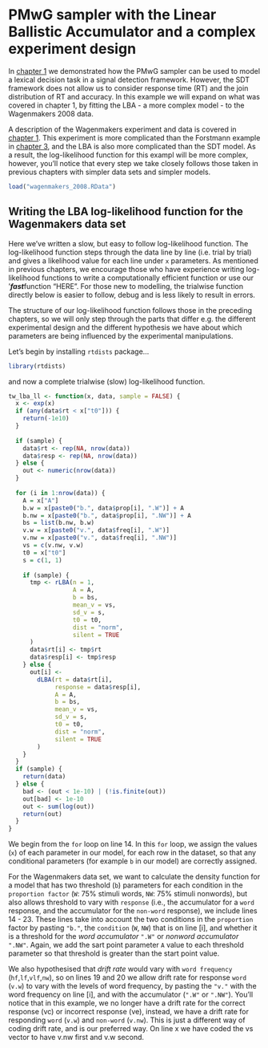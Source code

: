 # PMwG sampler with the Linear Ballistic Accumulator and a complex experiment design {.tabset .tabset-fade}

In [chapter 1](#sdtOutline) we demonstrated how the PMwG sampler can be used to model a lexical decision task in a signal detection framework. However, the SDT framework does not allow us to consider response time (RT) and the join distribution of RT and accuracy. In this example we will expand on what was covered in chapter 1, by fitting the LBA - a more complex model - to the Wagenmakers 2008 data. <!-- see IS square paper experiment 2-->

A description of the Wagenmakers experiment and data is covered in [chapter 1](#sdtOutline). This experiment is more complicated than the Forstmann example in [chapter 3](#forstmannChapter), and the LBA is also more complicated than the SDT model. As a result, the log-likelihood function for this exampl will be more complex, however, you'll notice that every step we take closely follows those taken in previous chapters with simpler data sets and simpler models. 

<!--
- These are data reilly fit in chap 1 with sig detection theory. When fit with signal detection, it was just prob. My fit with lba has to do a worse job of fitting probabilities, because it has to manage tnesion between fitting probs and rts. Adding rts has to give worse fit, but the tradeoff is that it allows us to look at the...-->


```r
load("wagenmakers_2008.RData")
```

## Writing the LBA log-likelihood function for the Wagenmakers data set 

Here we've written a slow, but easy to follow log-likelihood function. The log-likelihood function steps through the data line by line (i.e. trial by trial) and gives a likelihood value for each line under `x` parameters. As mentioned in previous chapters, we encourage those who have experience writing log-likelihood functions to write a computationally efficient function or use our '<b><i>fast</i></b>function "HERE". For those new to modelling, the trialwise function directly below is easier to follow, debug and is less likely to result in errors. 

The structure of our log-likelihood function follows those in the preceding chapters, so we will only step through the parts that differ e.g. the different experimental design and the different hypothesis we have about which parameters are being influenced by the experimental manipulations.


Let's begin by installing `rtdists` package...

```r
library(rtdists)
```

and now a complete trialwise (slow) log-likelihood function.
```r
tw_lba_ll <- function(x, data, sample = FALSE) {
  x <- exp(x)
  if (any(data$rt < x["t0"])) {
    return(-1e10)
  }
  
  if (sample) {
    data$rt <- rep(NA, nrow(data))
    data$resp <- rep(NA, nrow(data))
  } else {
    out <- numeric(nrow(data))
  }
  
  for (i in 1:nrow(data)) {
    A = x["A"]
    b.w = x[paste0("b.", data$prop[i], ".W")] + A
    b.nw = x[paste0("b.", data$prop[i], ".NW")] + A
    bs = list(b.nw, b.w)
    v.w = x[paste0("v.", data$freq[i], ".W")]
    v.nw = x[paste0("v.", data$freq[i], ".NW")]
    vs = c(v.nw, v.w)
    t0 = x["t0"]
    s = c(1, 1)
    
    if (sample) {
      tmp <- rLBA(n = 1,
                  A = A,
                  b = bs,
                  mean_v = vs,
                  sd_v = s,
                  t0 = t0,
                  dist = "norm",
                  silent = TRUE
      )
      data$rt[i] <- tmp$rt
      data$resp[i] <- tmp$resp
    } else {
      out[i] <-
        dLBA(rt = data$rt[i],
             response = data$resp[i],
             A = A,
             b = bs,
             mean_v = vs,
             sd_v = s,
             t0 = t0,
             dist = "norm",
             silent = TRUE
        )
    }
  }
  if (sample) {
    return(data)
  } else {
    bad <- (out < 1e-10) | (!is.finite(out))
    out[bad] <- 1e-10
    out <- sum(log(out))
    return(out)
  }
}
```

We begin from the `for` loop on line 14. In this `for` loop, we assign the values (`x`) of each parameter in our model, for each row in the dataset, so that any conditional parameters (for example `b` in our model) are correctly assigned.

For the Wagenmakers data set, we want to calculate the density function for a model that has two threshold (`b`) parameters for each condition in the `proportion factor` (`W`: 75% stimuli words, `NW`: 75% stimuli nonwords), but also allows threshold to vary with `response` (i.e., the accumulator for a `word` response, and the accumulator for the `non-word` response), we include lines 14 - 23. These lines take into account the two conditions in the `proportion` factor by pasting `"b."`, the `condition` (`W`, `NW`) that is on line [i], and whether it is a threshold for the <i>word accumulator</i> `".W"` or <i>nonword accumulator</i> `".NW"`. Again, we add the sart point parameter `A` value to each threshold parameter so that threshold is greater than the start point value. 

We also hypothesised that <i> drift rate</i>  would vary with `word frequency` (`hf`,`lf`,`vlf`,`nw`), so on lines 19 and 20 we allow drift rate for response `word` (`v.w`) to vary with the levels of word frequency, by pasting the `"v."` with the word frequency on line [i], and with the accumulator (`".W"` or `".NW"`). You'll notice that in this example, we no longer have a drift rate for the correct response (vc) or incorrect response (ve), instead, we have a drift rate for responding `word` (`v.w`) and `non-word` (`v.nw`). This is just a different way of coding drift rate, and is our preferred way.
On line x we have coded the vs vector to have v.nw first and v.w second. 
